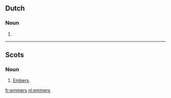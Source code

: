 ==Dutch==

===Noun===
{{head|nl}}

# {{nl-noun form of|pl|emmer}}

----

==Scots==

===Noun===
{{head|sco|plural}}

# [[embers|Embers]].

[[fr:emmers]]
[[nl:emmers]]